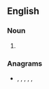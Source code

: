 ==English==

===Noun===
{{en-noun}}

# {{alternative spelling of|smarty|lang=en}}

===Anagrams===
* {{l|en|Artemis}}, {{l|en|imarets}}, {{l|en|maestri}}, {{l|en|maistre}}, {{l|en|misrate}}, {{l|en|Ter Sami}}